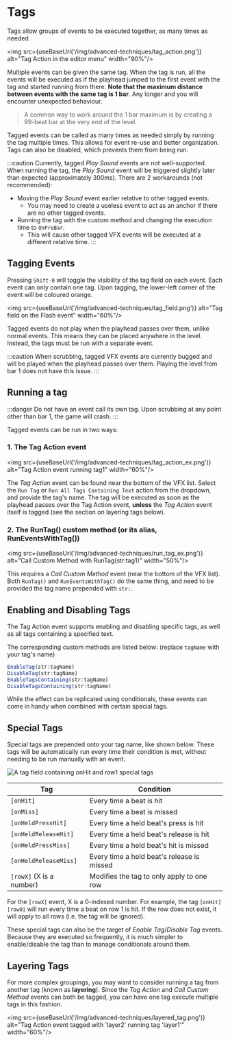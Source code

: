 
# Tags

Tags allow groups of events to be executed together, as many times as needed.

<img src={useBaseUrl('/img/advanced-techniques/tag_action.png')} alt="Tag Action in the editor menu" width="90%"/>

Multiple events can be given the same tag. When the tag is run, all the events will be executed as if the playhead jumped to the first event with the tag and started running from there. **Note that the maximum distance between events with the same tag is 1 bar**. Any longer and you will encounter unexpected behaviour.

> A common way to work around the 1 bar maximum is by creating a 99-beat bar at the very end of the level.

Tagged events can be called as many times as needed simply by running the tag multiple times. This allows for event re-use and better organization. Tags can also be disabled, which prevents them from being run.

:::caution
Currently, tagged *Play Sound* events are not well-supported. When running the tag, the *Play Sound* event will be triggered slightly later than expected (approximately 300ms). There are 2 workarounds (not recommended):
- Moving the *Play Sound* event earlier relative to other tagged events.
  - You may need to create a useless event to act as an anchor if there are no other tagged events.
- Running the tag with the custom method and changing the execution time to `OnPreBar`.
  - This will cause other tagged VFX events will be executed at a different relative time.
:::

## Tagging Events
Pressing `Shift-0` will toggle the visibility of the tag field on each event. Each event can only contain one tag. Upon tagging, the lower-left corner of the event will be coloured orange.

<img src={useBaseUrl('/img/advanced-techniques/tag_field.png')} alt="Tag field on the Flash event" width="60%"/>

Tagged events do not play when the playhead passes over them, unlike normal events. This means they can be placed anywhere in the level. Instead, the tags must be run with a separate event.

:::caution
When scrubbing, tagged VFX events are currently bugged and will be played when the playhead passes over them. Playing the level from bar 1 does not have this issue.
:::

## Running a tag

:::danger
Do not have an event call its own tag. Upon scrubbing at any point other than bar 1, the game will crash.
:::

Tagged events can be run in two ways:

### 1. The Tag Action event

<img src={useBaseUrl('/img/advanced-techniques/tag_action_ex.png')} alt="Tag Action event running tag1" width="60%"/>

The *Tag Action* event can be found near the bottom of the VFX list. Select the `Run Tag` or `Run All Tags Containing Text` action from the dropdown, and provide the tag's name. The tag will be executed as soon as the playhead passes over the Tag Action event, **unless** the *Tag Action* event itself is tagged (see the section on layering tags below).

### 2. The RunTag() custom method (or its alias, RunEventsWithTag())

<img src={useBaseUrl('/img/advanced-techniques/run_tag_ex.png')} alt="Call Custom Method with RunTag(str:tag1)" width="50%"/>

This requires a *Call Custom Method* event (near the bottom of the VFX list). Both `RunTag()` and `RunEventsWithTag()` do the same thing, and need to be provided the tag name prepended with `str:`.

## Enabling and Disabling Tags

The Tag Action event supports enabling and disabling specific tags, as well as all tags containing a specified text.

The corresponding custom methods are listed below: (replace `tagName` with your tag's name)
```javascript
EnableTag(str:tagName)
DisableTag(str:tagName)
EnableTagsContaining(str:tagName)
DisableTagsContaining(str:tagName)
```

While the effect can be replicated using conditionals, these events can come in handy when combined with certain special tags.

## Special Tags

Special tags are prepended onto your tag name, like shown below. These tags will be automatically run every time their condition is met, without needing to be run manually with an event.

![A tag field containing onHit and row1 special tags](/img/advanced-techniques/special_tags.png)

|        Tag              |                 Condition                  |
| ----------------------- | ------------------------------------------ |
| `[onHit]`               | Every time a beat is hit                   |
| `[onMiss]`              | Every time a beat is missed                |
| `[onHeldPressHit]`      | Every time a held beat's press is hit      |
| `[onHeldReleaseHit]`    | Every time a held beat's release is hit    |
| `[onHeldPressMiss]`     | Every time a held beat's hit is missed     |
| `[onHeldReleaseMiss]`   | Every time a held beat's release is missed |
| `[rowX]` (X is a number)| Modifies the tag to only apply to one row  |

For the `[rowX]` event, X is a 0-indexed number. For example, the tag `[onHit][row0]` will run every time a beat on row 1 is hit. If the row does not exist, it will apply to all rows (i.e. the tag will be ignored).

These special tags can also be the target of *Enable Tag*/*Disable Tag* events. Because they are executed so frequently, it is much simpler to enable/disable the tag than to manage conditionals around them.

## Layering Tags

For more complex groupings, you may want to consider running a tag from another tag (known as **layering**). Since the *Tag Action* and *Call Custom Method* events can both be tagged, you can have one tag execute multiple tags in this fashion.

<img src={useBaseUrl('/img/advanced-techniques/layered_tag.png')} alt="Tag Action event tagged with 'layer2' running tag 'layer1'" width="60%"/>
